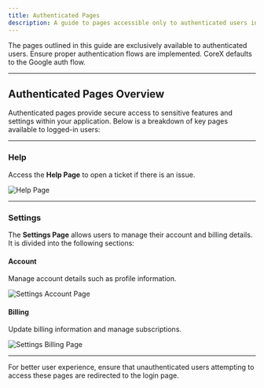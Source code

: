 ```yaml
---
title: Authenticated Pages
description: A guide to pages accessible only to authenticated users in your application.
---
```


<Callout title="Restricted Access">
  The pages outlined in this guide are exclusively available to authenticated users. Ensure proper authentication flows are implemented. CoreX defaults to the Google auth flow.
</Callout>

---

## Authenticated Pages Overview

Authenticated pages provide secure access to sensitive features and settings within your application. Below is a breakdown of key pages available to logged-in users:

---

### Help
Access the **Help Page** to open a ticket if there is an issue.

![Help Page](/help-page.png)

---

### Settings
The **Settings Page** allows users to manage their account and billing details. It is divided into the following sections:

#### Account
Manage account details such as profile information.

![Settings Account Page](/settings-account-page.png)

#### Billing
Update billing information and manage subscriptions.

![Settings Billing Page](/settings-billing-page.png)

---

<Callout title="Tip">
  For better user experience, ensure that unauthenticated users attempting to access these pages are redirected to the login page.
</Callout>
